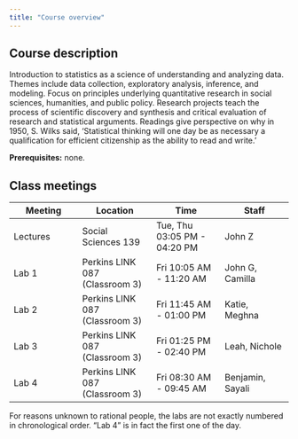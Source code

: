 ```yaml
---
title: "Course overview"
---
```


## Course description

Introduction to statistics as a science of understanding and analyzing data. Themes include data collection, exploratory analysis, inference, and modeling. Focus on principles underlying quantitative research in social sciences, humanities, and public policy. Research projects teach the process of scientific discovery and synthesis and critical evaluation of research and statistical arguments. Readings give perspective on why in 1950, S. Wilks said, 'Statistical thinking will one day be as necessary a qualification for efficient citizenship as the ability to read and write.'

**Prerequisites:** none.

## Class meetings

| Meeting  | Location                       | Time                         | Staff            |
|------------------|-------------------|------------------|------------------|
| Lectures | Social Sciences 139            | Tue, Thu 03:05 PM - 04:20 PM | John Z           |
| Lab 1    | Perkins LINK 087 (Classroom 3) | Fri 10:05 AM - 11:20 AM      | John G, Camilla  |
| Lab 2    | Perkins LINK 087 (Classroom 3) | Fri 11:45 AM - 01:00 PM      | Katie, Meghna    |
| Lab 3    | Perkins LINK 087 (Classroom 3) | Fri 01:25 PM - 02:40 PM      | Leah, Nichole    |
| Lab 4    | Perkins LINK 087 (Classroom 3) | Fri 08:30 AM - 09:45 AM      | Benjamin, Sayali |

::: callout-warning
For reasons unknown to rational people, the labs are not exactly numbered in chronological order. "Lab 4" is in fact the first one of the day.
:::
